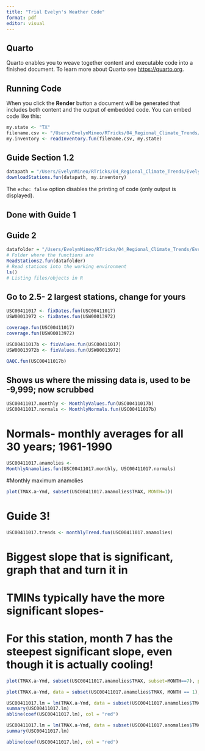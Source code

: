 ```yaml
---
title: "Trial Evelyn's Weather Code"
format: pdf
editor: visual
---
```


## Quarto

Quarto enables you to weave together content and executable code into a finished document. To learn more about Quarto see <https://quarto.org>.

## Running Code

When you click the **Render** button a document will be generated that includes both content and the output of embedded code. You can embed code like this:

```r
my.state <- "TX"
filename.csv <- "/Users/EvelynMineo/RTricks/04_Regional_Climate_Trends/Guides/stations.active.oldest.csv"
my.inventory <- readInventory.fun(filename.csv, my.state)
```

## Guide Section 1.2

```r
datapath = "/Users/EvelynMineo/RTricks/04_Regional_Climate_Trends/Evelyn/"
downloadStations.fun(datapath, my.inventory)
```

The `echo: false` option disables the printing of code (only output is displayed).

## Done with Guide 1

## Guide 2

```r
datafolder = "/Users/EvelynMineo/RTricks/04_Regional_Climate_Trends/Evelyn/"
# Folder where the functions are
ReadStations2.fun(datafolder)
# Read stations into the working environment
ls() 
# Listing files/objects in R
```

## Go to 2.5- 2 largest stations, change for yours

```r
USC00411017 <- fixDates.fun(USC00411017)
USW00013972 <- fixDates.fun(USW00013972)
```

```r
coverage.fun(USC00411017)
coverage.fun(USW00013972)
```

```r
USC00411017b <- fixValues.fun(USC00411017)
USW00013972b <- fixValues.fun(USW00013972)
```

```r
QAQC.fun(USC00411017b)
```

## Shows us where the missing data is, used to be -9,999; now scrubbed

```r
USC00411017.monthly <- MonthlyValues.fun(USC00411017b)
USC00411017.normals <- MonthlyNormals.fun(USC00411017b)
```

# Normals- monthly averages for all 30 years; 1961-1990

```r
USC00411017.anamolies <-
MonthlyAnamolies.fun(USC00411017.monthly, USC00411017.normals)
```

#Monthly maximum anamolies

```r
plot(TMAX.a~Ymd, subset(USC00411017.anamolies$TMAX, MONTH=1))
```

# Guide 3!

```r
USC00411017.trends <- monthlyTrend.fun(USC00411017.anamolies)
```

# Biggest slope that is significant, graph that and turn it in

# TMINs typically have the more significant slopes-

# For this station, month 7 has the steepest significant slope, even though it is actually cooling!

```r
plot(TMAX.a~Ymd, subset(USC00411017.anamolies$TMAX, subset=MONTH==7), pch=19)
```

```r
plot(TMAX.a~Ymd, data = subset(USC00411017.anamolies$TMAX, MONTH == 1),pch = 19, cex = .2, col = "grey", xlab = "Year", ylab = "Temp Anomaly", main = "Temp Anomaly trend in Texas, USC00411017, July", sub = "Trend = -1ºC/100 Yr, rsquare = 0.017, pvalue < 0.001")

USC00411017.lm = lm(TMAX.a~Ymd, data = subset(USC00411017.anamolies$TMAX, MONTH == 1))
summary(USC00411017.lm)
abline(coef(USC00411017.lm), col = "red")

```

```r
USC00411017.lm = lm(TMAX.a~Ymd, data = subset(USC00411017.anomalies$TMAX, MONTH = 1))
summary(USC00411017.lm)

abline(coef(USC00411017.lm), col = "red")
```
